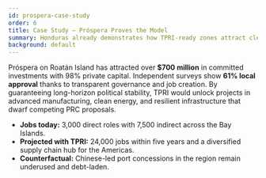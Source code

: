 ```yaml
---
id: prospera-case-study
order: 6
title: Case Study — Próspera Proves the Model
summary: Honduras already demonstrates how TPRI-ready zones attract clean investment and community support.
background: default
---
```


Próspera on Roatán Island has attracted over **$700 million** in committed investments with 98% private capital. Independent surveys show **61% local approval** thanks to transparent governance and job creation. By guaranteeing long-horizon political stability, TPRI would unlock projects in advanced manufacturing, clean energy, and resilient infrastructure that dwarf competing PRC proposals.

- **Jobs today:** 3,000 direct roles with 7,500 indirect across the Bay Islands.
- **Projected with TPRI:** 24,000 jobs within five years and a diversified supply chain hub for the Americas.
- **Counterfactual:** Chinese-led port concessions in the region remain underused and debt-laden. <Citation id="ref-prospera" />

<Citation id="ref-case-study" />
